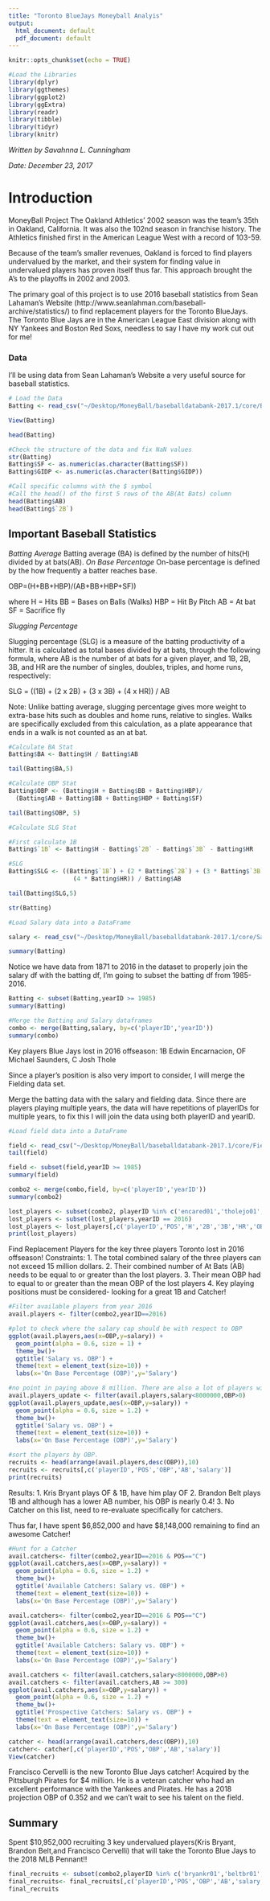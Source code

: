 ```yaml
---
title: "Toronto BlueJays Moneyball Analyis"
output:
  html_document: default
  pdf_document: default
---
```


```r
knitr::opts_chunk$set(echo = TRUE)
```


```r
#Load the Libraries
library(dplyr)
library(ggthemes)
library(ggplot2)
library(ggExtra)
library(readr)
library(tibble)
library(tidyr)
library(knitr)
```


*Written by Savahnna L. Cunningham*

*Date: December 23, 2017*

# Introduction

MoneyBall Project
The Oakland Athletics' 2002 season was the team's 35th in Oakland, California. It was also the 102nd season in franchise history. The Athletics finished first in the American League West with a record of 103-59.

Because of the team's smaller revenues, Oakland is forced to find players undervalued by the market, and their system for finding value in undervalued players has proven itself thus far. This approach brought the A's to the playoffs in 2002 and 2003.

The primary goal of this project is to use 2016 baseball statistics from Sean Lahaman's Website (http://www.seanlahman.com/baseball-archive/statistics/) to find replacement players for the Toronto BlueJays. The Toronto Blue Jays are in the American League East division along with NY Yankees and Boston Red Soxs, needless to say I have my work cut out for me!

### Data

I'll be using data from Sean Lahaman's Website a very useful source for baseball statistics.

```r
# Load the Data
Batting <- read_csv("~/Desktop/MoneyBall/baseballdatabank-2017.1/core/Batting.csv")

View(Batting)
```

```r
head(Batting)
```



```r
#Check the structure of the data and fix NaN values
str(Batting)
Batting$SF <- as.numeric(as.character(Batting$SF))
Batting$GIDP <- as.numeric(as.character(Batting$GIDP))
```


```r
#Call specific columns with the $ symbol
#Call the head() of the first 5 rows of the AB(At Bats) column
head(Batting$AB)
head(Batting$`2B`)
```

## Important Baseball Statistics 

*Batting Average* 
  Batting average (BA) is defined by the number of hits(H) divided by at bats(AB).
*On Base Percentage*
On-base percentage is defined by the how frequently a batter reaches base.

OBP=(H+BB+HBP)/(AB+BB+HBP+SF))

where
H = Hits
BB = Bases on Balls (Walks)
HBP = Hit By Pitch
AB = At bat
SF = Sacrifice fly

*Slugging Percentage*

Slugging percentage (SLG) is a measure of the batting productivity of a hitter. It is calculated as total bases divided by at bats, through the following formula, where AB is the number of at bats for a given player, and 1B, 2B, 3B, and HR are the number of singles, doubles, triples, and home runs, respectively:


SLG = ((1B) + (2 x 2B) + (3 x 3B) + (4 x HR)) / AB

Note: Unlike batting average, slugging percentage gives more weight to extra-base hits such as doubles and home runs, relative to singles. Walks are specifically excluded from this calculation, as a plate appearance that ends in a walk is not counted as an at bat.


```r
#Calculate BA Stat
Batting$BA <- Batting$H / Batting$AB

tail(Batting$BA,5)
```

```r
#Calculate OBP Stat
Batting$OBP <- (Batting$H + Batting$BB + Batting$HBP)/
  (Batting$AB + Batting$BB + Batting$HBP + Batting$SF)

tail(Batting$OBP, 5)
```


```r
#Calculate SLG Stat

#First calculate 1B
Batting$`1B` <- Batting$H - Batting$`2B` - Batting$`3B` - Batting$HR

#SLG 
Batting$SLG <- ((Batting$`1B`) + (2 * Batting$`2B`) + (3 * Batting$`3B`) +
                  (4 * Batting$HR)) / Batting$AB

tail(Batting$SLG,5)
```

```r
str(Batting)
```

```r
#Load Salary data into a DataFrame

salary <- read_csv("~/Desktop/MoneyBall/baseballdatabank-2017.1/core/Salaries.csv")

```

```r
summary(Batting)
```


Notice we have data from 1871 to 2016 in the dataset to properly join the salary df with the batting df, I'm going to subset the batting df from 1985-2016.

```r
Batting <- subset(Batting,yearID >= 1985)
summary(Batting)
```



```r
#Merge the Batting and Salary dataframes
combo <- merge(Batting,salary, by=c('playerID','yearID'))
summary(combo)
```

Key players Blue Jays lost in 2016 offseason: 1B Edwin Encarnacion, OF Michael Saunders, C Josh Thole

Since a player's position is also very import to consider, I will merge the Fielding data set.

Merge the batting data with the salary and fielding data.
Since there are players playing multiple years, the data will have repetitions of playerIDs for multiple years, to fix this I will join the data using both playerID and yearID.

```r

#Load field data into a DataFrame

field <- read_csv("~/Desktop/MoneyBall/baseballdatabank-2017.1/core/Fielding.csv")
tail(field)

```


```r
field <- subset(field,yearID >= 1985)
summary(field)
```

```r
combo2 <- merge(combo,field, by=c('playerID','yearID'))
summary(combo2)
```




```r
lost_players <- subset(combo2, playerID %in% c('encared01','tholejo01','saundmi01'))
lost_players <- subset(lost_players,yearID == 2016)
lost_players <- lost_players[,c('playerID','POS','H','2B','3B','HR','OBP','SLG','BA','AB')]
print(lost_players)
```



Find Replacement Players for the key three players Toronto lost in 2016 offseason! 
Constraints:
        1. The total combined salary of the three players can not exceed 15 million dollars.
        2. Their combined number of At Bats (AB) needs to be equal to or greater than the lost players.
        3. Their mean OBP had to equal to or greater than the mean OBP of the lost players
        4. Key playing positions must be considered- looking for a great 1B and Catcher! 



```r
#Filter available players from year 2016
avail.players <- filter(combo2,yearID==2016)
```


```r
#plot to check where the salary cap should be with respect to OBP
ggplot(avail.players,aes(x=OBP,y=salary)) + 
  geom_point(alpha = 0.6, size = 1) +
  theme_bw()+
  ggtitle('Salary vs. OBP') + 
  theme(text = element_text(size=10)) +
  labs(x='On Base Percentage (OBP)',y='Salary')
```


```r
#no point in paying above 8 million. There are also a lot of players with OBP==0. So I'll get rid of them too.
avail.players_update <- filter(avail.players,salary<8000000,OBP>0)
ggplot(avail.players_update,aes(x=OBP,y=salary)) +
  geom_point(alpha = 0.6, size = 1.2) +
  theme_bw()+
  ggtitle('Salary vs. OBP') + 
  theme(text = element_text(size=10)) +
  labs(x='On Base Percentage (OBP)',y='Salary')
```


```r
#sort the players by OBP.
recruits <- head(arrange(avail.players,desc(OBP)),10)
recruits <- recruits[,c('playerID','POS','OBP','AB','salary')]
print(recruits)
```


Results:
1. Kris Bryant plays OF & 1B, have him play OF
2. Brandon Belt plays 1B and although has a lower AB number, his OBP is nearly 0.4! 
3. No Catcher on this list, need to re-evaluate specifically for catchers. 

Thus far, I have spent $6,852,000 and have $8,148,000 remaining to find an awesome Catcher!

```r
#Hunt for a Catcher
avail.catchers<- filter(combo2,yearID==2016 & POS=="C")
ggplot(avail.catchers,aes(x=OBP,y=salary)) + 
  geom_point(alpha = 0.6, size = 1.2) +
  theme_bw()+
  ggtitle('Available Catchers: Salary vs. OBP') + 
  theme(text = element_text(size=10)) +
  labs(x='On Base Percentage (OBP)',y='Salary')

```

```r
avail.catchers<- filter(combo2,yearID==2016 & POS=="C")
ggplot(avail.catchers,aes(x=OBP,y=salary)) + 
  geom_point(alpha = 0.6, size = 1.2) +
  theme_bw()+
  ggtitle('Available Catchers: Salary vs. OBP') + 
  theme(text = element_text(size=10)) +
  labs(x='On Base Percentage (OBP)',y='Salary')
```


```r
avail.catchers <- filter(avail.catchers,salary<8000000,OBP>0)
avail.catchers <- filter(avail.catchers,AB >= 300)
ggplot(avail.catchers,aes(x=OBP,y=salary)) + 
  geom_point(alpha = 0.6, size = 1.2) +
  theme_bw()+
  ggtitle('Prospective Catchers: Salary vs. OBP') + 
  theme(text = element_text(size=10)) +
  labs(x='On Base Percentage (OBP)',y='Salary')

```



```r
catcher <- head(arrange(avail.catchers,desc(OBP)),10)
catcher<- catcher[,c('playerID','POS','OBP','AB','salary')]
View(catcher)
```


Francisco Cervelli is the new Toronto Blue Jays catcher!
Acquired by the Pittsburgh Pirates for $4 million. He is a veteran catcher who had an excellent performance with the Yankees and Pirates. He has a 2018 projection OBP of 0.352 and we can't wait to see his talent on the field.  


## Summary
Spent $10,952,000 recruiting 3 key undervalued players(Kris Bryant, Brandon Belt,and Francisco Cervelli) that will take the Toronto Blue Jays to the 2018 MLB Pennant!!

```r
final_recruits <- subset(combo2,playerID %in% c('bryankr01','beltbr01','cervefr01'))
final_recruits<- final_recruits[,c('playerID','POS','OBP','AB','salary')]
final_recruits
```
















